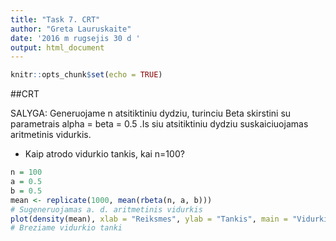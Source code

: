 ---
title: "Task 7. CRT"
author: "Greta Lauruskaite"
date: '2016 m rugsejis 30 d '
output: html_document
---

```{r setup, include=FALSE}
knitr::opts_chunk$set(echo = TRUE)
```

##CRT

SALYGA: Generuojame n atsitiktiniu dydziu, turinciu Beta skirstini su parametrais alpha = beta = 0.5 .Is siu atsitiktiniu dydziu suskaiciuojamas aritmetinis vidurkis. 

* Kaip atrodo vidurkio tankis, kai n=100?

```{r }
n = 100
a = 0.5
b = 0.5
mean <- replicate(1000, mean(rbeta(n, a, b)))
# Sugeneruojamas a. d. aritmetinis vidurkis
plot(density(mean), xlab = "Reiksmes", ylab = "Tankis", main = "Vidurkio tankis", col = "5", lwd = "4")
# Breziame vidurkio tanki
```